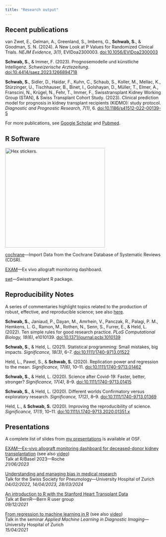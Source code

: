 ```yaml
---
title: "Research output"
---
```


## Recent publications

van Zwet, E., Gelman, A., Greenland, S., Imbens, G., **Schwab, S.**, & Goodman, S. N. (2024). A New Look at P Values for Randomized Clinical Trials. *NEJM Evidence, 3(1)*, EVIDoa2300003. [doi:10.1056/EVIDoa2300003](https://doi.org/10.1056/EVIDoa2300003)

**Schwab, S.**, & Immer, F. (2023). Prognosemodelle und künstliche Intelligenz. *Schweizerische Arztezeitung*. [doi:10.4414/saez.2023.1266894718](https://doi.org/10.4414/saez.2023.1266894718)

**Schwab, S.**, Sidler, D., Haidar, F., Kuhn, C., Schaub, S., Koller, M., Mellac, K., Stürzinger, U., Tischhauser, B., Binet, I., Golshayan, D., Müller, T., Elmer, A., Franscini, N., Krügel, N., Fehr, T., Immer, F., Swisstransplant Kidney Working Group (STAN), & Swiss Transplant Cohort Study. (2023). Clinical prediction model for prognosis in kidney transplant recipients (KIDMO): study protocol. *Diagnostic and Prognostic Research, 7(1)*, 6. [doi:10.1186/s41512-022-00139-5](https://doi.org/10.1186/s41512-022-00139-5)

For more publications, see [Google Scholar](https://scholar.google.ch/citations?user=uR1_O0UAAAAJ) and [Pubmed](https://pubmed.ncbi.nlm.nih.gov/?term=Schwab+Simon%5BAuthor%5D+AND+%28+Zurich%5BAffiliation%5D+OR+Bern%5BAffiliation%5D+OR+Warwick%5BAffiliation%5D+OR+Oxford%5BAffiliation%5D+%29&sort=date).

## R Software

![](images/stickers.png){width="3.35in" alt="Hex stickers."}

[cochrane](https://github.com/schw4b/cochrane)---Import Data from the Cochrane Database of Systematic Reviews (CDSR).

[EXAM](https://github.com/Swisstransplant/EXAM)---Ex vivo allograft monitoring dashboard.

[swt](https://github.com/Swisstransplant/swt)---Swisstransplant R package.

## Reproducibility Notes

A series of commentaries highlight topics related to the production of robust, effective, and reproducible science; see also [here](https://www.crs.uzh.ch/en/resources/CRS-Reproducibility-Notes.html).

**Schwab, S.**, Janiaud, P., Dayan, M., Amrhein, V., Panczak, R., Palagi, P. M., Hemkens, L. G., Ramon, M., Rothen, N., Senn, S., Furrer, E., & Held, L. (2022). Ten simple rules for good research practice. *PLoS Computational Biology, 18(6)*, e1010139. [doi:10.1371/journal.pcbi.1010139](https://doi.org/10.1371/journal.pcbi.1010139)

**Schwab, S.**, & Held, L. (2021). Statistical programming: Small mistakes, big impacts. *Significance, 18(3)*, 6–7. [doi:10.1111/1740-9713.01522](https://doi.org/10.1111/1740-9713.01522)

Held, L., Pawel, S., & **Schwab, S.** (2020). Replication power and regression to the mean. *Significance, 17(6)*, 10–11. [doi:10.1111/1740-9713.01462](https://doi.org/10.1111/1740-9713.01462)

**Schwab, S.**, & Held, L. (2020). Science after Covid-19: Faster, better, stronger? *Significance, 17(4)*, 8–9. [doi:10.1111/1740-9713.01415](https://doi.org/10.1111/1740-9713.01415)

**Schwab, S.**, & Held, L. (2020). Different worlds Confirmatory versus exploratory research. *Significance, 17(2)*, 8–9. [doi:10.1111/1740-9713.01369](https://doi.org/10.1111/1740-9713.01369)

Held, L., & **Schwab, S.** (2020). Improving the reproducibility of science. *Significance, 17(1)*, 10–11. [doi:10.1111/j.1740-9713.2020.01351.x](https://doi.org/10.1111/j.1740-9713.2020.01351.x)

## Presentations

A complete list of slides from [my presentations](https://osf.io/a3g5c/) is available at OSF.

[EXAM---Ex-vivo allograft monitoring dashboard for deceased-donor kidney transplantation](https://osf.io/8kbt2/) (see also [video](https://youtu.be/0cvZDnkeKPk?si=pp9PGFDCoy0L2AWh))\
Talk at R/Basel 2023---Roche\
*21/06/2023*

[Understanding and managing bias in medical research](https://osf.io/yh76a/)\
Talk for the Swiss Society for Pneumology---University Hospital of Zurich\
*04/02/2022, 14/04/2023, 28/03/2024*

[An introduction to R with the Stanford Heart Transplant Data](https://osf.io/6mcah/)\
Talk at BernR---Bern R user group\
*09/12/2021*

[From regression to machine learning in R](https://osf.io/rua6x/) (see also [video](https://www.youtube.com/watch?v=h5A1v678Djk))\
Talk in the seminar *Applied Machine Learning in Diagnostic Imaging*---University Hospital of Zurich\
*15/04/2021*

